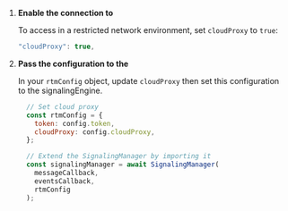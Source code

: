 <PlatformWrapper platform="web">

1.  **Enable the connection to <Vg k="CP"/>**

    To access <Vg k="AGORA_BACKEND" /> in a restricted network environment, set `cloudProxy` to `true`:

    ``` javascript
    "cloudProxy": true,
    ```

2.  **Pass the configuration to the <Vg k="MESS_ENGINE" />**

    In your `rtmConfig` object, update `cloudProxy` then set this configuration to the signalingEngine.

    ``` javascript
      // Set cloud proxy
      const rtmConfig = {
        token: config.token,
        cloudProxy: config.cloudProxy,
      };

      // Extend the SignalingManager by importing it
      const signalingManager = await SignalingManager(
        messageCallback,
        eventsCallback,
        rtmConfig
      );
    ```

</PlatformWrapper>
